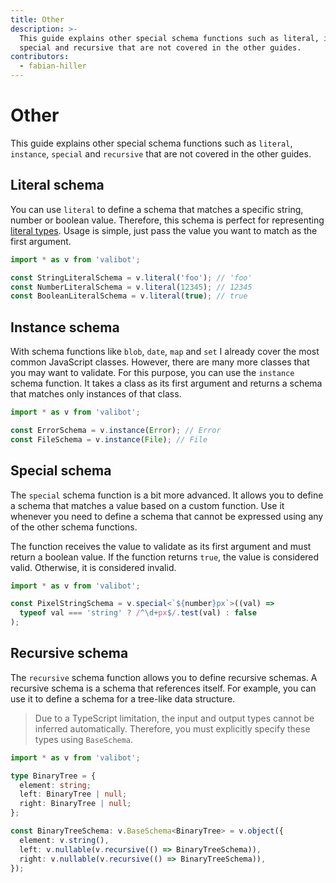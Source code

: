 ```yaml
---
title: Other
description: >-
  This guide explains other special schema functions such as literal, instance,
  special and recursive that are not covered in the other guides.
contributors:
  - fabian-hiller
---
```



# Other

This guide explains other special schema functions such as <Link href="/api/literal/">`literal`</Link>, <Link href="/api/instance/">`instance`</Link>, <Link href="/api/special/">`special`</Link> and <Link href="/api/recursive/">`recursive`</Link> that are not covered in the other guides.

## Literal schema

You can use <Link href="/api/literal/">`literal`</Link> to define a schema that matches a specific string, number or boolean value. Therefore, this schema is perfect for representing [literal types](https://www.typescriptlang.org/docs/handbook/2/everyday-types.html#literal-types). Usage is simple, just pass the value you want to match as the first argument.

```ts
import * as v from 'valibot';

const StringLiteralSchema = v.literal('foo'); // 'foo'
const NumberLiteralSchema = v.literal(12345); // 12345
const BooleanLiteralSchema = v.literal(true); // true
```

## Instance schema

With schema functions like <Link href="/api/blob/">`blob`</Link>, <Link href="/api/date/">`date`</Link>, <Link href="/api/map/">`map`</Link> and <Link href="/api/set/">`set`</Link> I already cover the most common JavaScript classes. However, there are many more classes that you may want to validate. For this purpose, you can use the <Link href="/api/instance/">`instance`</Link> schema function. It takes a class as its first argument and returns a schema that matches only instances of that class.

```ts
import * as v from 'valibot';

const ErrorSchema = v.instance(Error); // Error
const FileSchema = v.instance(File); // File
```

## Special schema

The <Link href="/api/special/">`special`</Link> schema function is a bit more advanced. It allows you to define a schema that matches a value based on a custom function. Use it whenever you need to define a schema that cannot be expressed using any of the other schema functions.

The function receives the value to validate as its first argument and must return a boolean value. If the function returns `true`, the value is considered valid. Otherwise, it is considered invalid.

```ts
import * as v from 'valibot';

const PixelStringSchema = v.special<`${number}px`>((val) =>
  typeof val === 'string' ? /^\d+px$/.test(val) : false
);
```

## Recursive schema

The <Link href="/api/recursive/">`recursive`</Link> schema function allows you to define recursive schemas. A recursive schema is a schema that references itself. For example, you can use it to define a schema for a tree-like data structure.

> Due to a TypeScript limitation, the input and output types cannot be inferred automatically. Therefore, you must explicitly specify these types using <Link href="/api/BaseSchema/">`BaseSchema`</Link>.

```ts
import * as v from 'valibot';

type BinaryTree = {
  element: string;
  left: BinaryTree | null;
  right: BinaryTree | null;
};

const BinaryTreeSchema: v.BaseSchema<BinaryTree> = v.object({
  element: v.string(),
  left: v.nullable(v.recursive(() => BinaryTreeSchema)),
  right: v.nullable(v.recursive(() => BinaryTreeSchema)),
});
```
